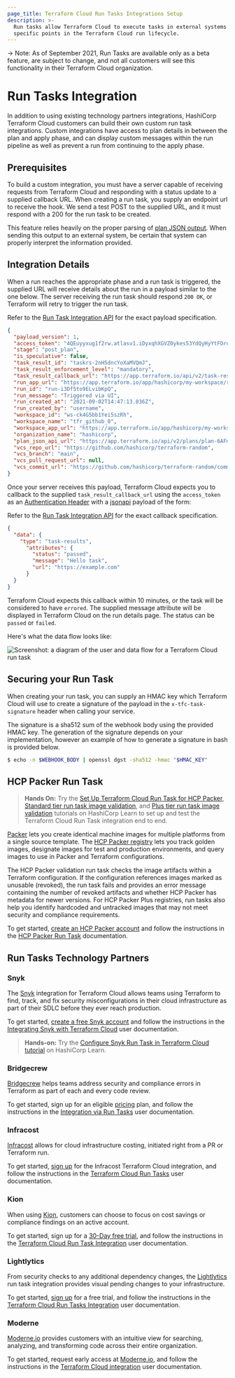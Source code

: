 ```yaml
---
page_title: Terraform Cloud Run Tasks Integrations Setup
description: >-
  Run tasks allow Terraform Cloud to execute tasks in external systems at
  specific points in the Terraform Cloud run lifecycle.
---
```


-> Note: As of September 2021, Run Tasks are available only as a beta feature, are subject to change, and not all customers will see this functionality in their Terraform Cloud organization.

# Run Tasks Integration

In addition to using existing technology partners integrations, HashiCorp Terraform Cloud customers can build their own custom run task integrations. Custom integrations have access to plan details in between the plan and apply phase, and can display custom messages within the run pipeline as well as prevent a run from continuing to the apply phase.

## Prerequisites

To build a custom integration, you must have a server capable of receiving requests from Terraform Cloud and responding with a status update to a supplied callback URL. When creating a run task, you supply an endpoint url to receive the hook. We send a test POST to the supplied URL, and it must respond with a 200 for the run task to be created.

This feature relies heavily on the proper parsing of [plan JSON output](/internals/json-format). When sending this output to an external system, be certain that system can properly interpret the information provided.

## Integration Details

When a run reaches the appropriate phase and a run task is triggered, the supplied URL will receive details about the run in a payload similar to the one below. The server receiving the run task should respond `200 OK`, or Terraform will retry to trigger the run task.

Refer to the [Run Task Integration API](/cloud-docs/api-docs/run-tasks-integration) for the exact payload specification.

```json
{
  "payload_version": 1,
  "access_token": "4QEuyyxug1f2rw.atlasv1.iDyxqhXGVZ0ykes53YdQyHyYtFOrdAWNBxcVUgWvzb64NFHjcquu8gJMEdUwoSLRu4Q",
  "stage": "post_plan",
  "is_speculative": false,
  "task_result_id": "taskrs-2nH5dncYoXaMVQmJ",
  "task_result_enforcement_level": "mandatory",
  "task_result_callback_url": "https://app.terraform.io/api/v2/task-results/5ea8d46c-2ceb-42cd-83f2-82e54697bddd/callback",
  "run_app_url": "https://app.terraform.io/app/hashicorp/my-workspace/runs/run-i3Df5to9ELvibKpQ",
  "run_id": "run-i3Df5to9ELvibKpQ",
  "run_message": "Triggered via UI",
  "run_created_at": "2021-09-02T14:47:13.036Z",
  "run_created_by": "username",
  "workspace_id": "ws-ck4G5bb1Yei5szRh",
  "workspace_name": "tfr_github_0",
  "workspace_app_url": "https://app.terraform.io/app/hashicorp/my-workspace",
  "organization_name": "hashicorp",
  "plan_json_api_url": "https://app.terraform.io/api/v2/plans/plan-6AFmRJW1PFJ7qbAh/json-output",
  "vcs_repo_url": "https://github.com/hashicorp/terraform-random",
  "vcs_branch": "main",
  "vcs_pull_request_url": null,
  "vcs_commit_url": "https://github.com/hashicorp/terraform-random/commit/7d8fb2a2d601edebdb7a59ad2088a96673637d22"
}
```

Once your server receives this payload, Terraform Cloud expects you to callback to the supplied `task_result_callback_url` using the `access_token` as an [Authentication Header](/cloud-docs/api-docs/#authentication) with a [jsonapi](/cloud-docs/api-docs/#json-api-formatting) payload of the form:

Refer to the [Run Task Integration API](/cloud-docs/api-docs/run-tasks-integration) for the exact callback specification.

```json
{
  "data": {
    "type": "task-results",
      "attributes": {
        "status": "passed",
        "message": "Hello task",
        "url": "https://example.com"
      }
  }
}
```

Terraform Cloud expects this callback within 10 minutes, or the task will be considered to have `errored`. The supplied message attribute will be displayed in Terraform Cloud on the run details page. The status can be `passed` or `failed`.

Here's what the data flow looks like:

![Screenshot: a diagram of the user and data flow for a Terraform Cloud run task](/img/docs/terraform-cloud-run-tasks-diagram.png)

## Securing your Run Task

When creating your run task, you can supply an HMAC key which Terraform Cloud will use to create a signature of the payload in the `x-tfc-task-signature` header when calling your service.

The signature is a sha512 sum of the webhook body using the provided HMAC key. The generation of the signature depends on your implementation, however an example of how to generate a signature in bash is provided below.

```bash
$ echo -n $WEBHOOK_BODY | openssl dgst -sha512 -hmac "$HMAC_KEY"
```

## HCP Packer Run Task
> **Hands On:** Try the [Set Up Terraform Cloud Run Task for HCP Packer](https://learn.hashicorp.com/tutorials/packer/setup-tfc-run-task), [Standard tier run task image validation](https://learn.hashicorp.com/tutorials/packer/run-tasks-data-source-image-validation), and [Plus tier run task image validation](https://learn.hashicorp.com/tutorials/packer/run-tasks-resource-image-validation) tutorials on HashiCorp Learn to set up and test the Terraform Cloud Run Task integration end to end.

[Packer](https://www.packer.io/) lets you create identical machine images for multiple platforms from a single source template. The [HCP Packer registry](https://cloud.hashicorp.com/docs/packer) lets you track golden images, designate images for test and production environments, and query images to use in Packer and Terraform configurations.

The HCP Packer validation run task checks the image artifacts within a Terraform configuration. If the configuration references images marked as unusable (revoked), the run task fails and provides an error message containing the number of revoked artifacts and whether HCP Packer has metadata for newer versions. For HCP Packer Plus registries, run tasks also help you identify hardcoded and untracked images that may not meet security and compliance requirements.

To get started, [create an HCP Packer account](https://cloud.hashicorp.com/products/packer) and follow the instructions in the [HCP Packer Run Task](https://cloud.hashicorp.com/docs/packer/manage-image-use/terraform-cloud-run-tasks) documentation.

## Run Tasks Technology Partners

### Snyk

The [Snyk](https://snyk.io/) integration for Terraform Cloud allows teams using Terraform to find, track, and fix security misconfigurations in their cloud infrastructure as part of their SDLC before they ever reach production.

To get started, [create a free Snyk account](https://snyk.io/) and follow the instructions in the [Integrating Snyk with Terraform Cloud](https://docs.snyk.io/features/integrations/ci-cd-integrations/integrating-snyk-with-terraform-cloud) user documentation.

> **Hands-on:** Try the [Configure Snyk Run Task in Terraform Cloud tutorial](https://learn.hashicorp.com/tutorials/terraform/cloud-run-tasks-snyk&utm_source=WEBSITE&utm_medium=WEB_IO&utm_offer=ARTICLE_PAGE&utm_content=DOCS) on HashiCorp Learn.

### Bridgecrew

[Bridgecrew](https://bridgecrew.io/) helps teams address security and compliance errors in Terraform as part of each and every code review.

To get started, sign up for an eligible [pricing](https://bridgecrew.io/pricing/) plan, and follow the instructions in the [Integration via Run Tasks](https://docs.bridgecrew.io/docs/integrate-with-terraform-cloud#integration-via-run-tasks) user documentation.

### Infracost

[Infracost](https://www.infracost.io/) allows for cloud infrastructure costing, initiated right from a PR or Terraform run.

To get started, [sign up](https://dashboard.infracost.io/tfc-sign-up) for the Infracost Terraform Cloud integration, and follow the instructions in the [Terraform Cloud Run Tasks](https://www.infracost.io/docs/iac_tools/terraform_cloud_enterprise/) user documentation.

### Kion

When using [Kion](https://kion.io/), customers can choose to focus on cost savings or compliance findings on an active account.

<!--
The link below to the Kion partner user documentation is causing the tests to fail for some unknown reason. Running the website locally has show the links to be fine so it must be something on the partner end.
 -->

To get started, sign up for a [30-Day free trial](https://kion.io/product/try-free-trial), and follow the instructions in the [Terraform Cloud Run Task Integration](https://support.kion.io/hc/en-us/articles/4408728893325-Terraform-Cloud-Run-Task-Integration) user documentation.

### Lightlytics

From security checks to any additional dependency changes, the [Lightlytics](https://www.lightlytics.com/) run task integration provides visual pending changes to your infrastructure.

To get started, [sign up](https://www.lightlytics.com/signup) for a free trial, and follow the instructions in the [Terraform Cloud Run Tasks Integration](https://docs.lightlytics.com/docs/terraform-cloud-run-tasks-beta) user documentation.

### Moderne

[Moderne.io](https://moderne.io/) provides customers with an intuitive view for searching, analyzing, and transforming code across their entire organization.

To get started, request early access at [Moderne.io](https://moderne.io/), and follow the instructions in the [Terraform Cloud integration](https://docs.moderne.io/how-to/terraform-cloud-integration) user documentation.
